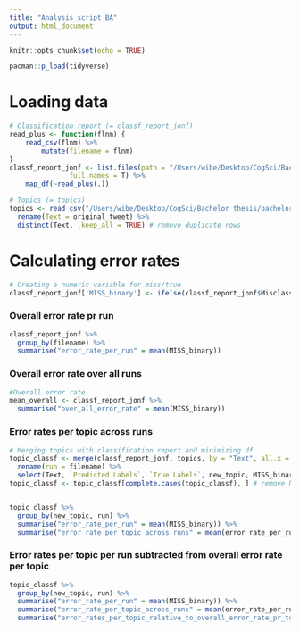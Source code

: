 ```yaml
---
title: "Analysis_script_BA"
output: html_document
---
```


```r
knitr::opts_chunk$set(echo = TRUE)

pacman::p_load(tidyverse)
```

# Loading data
```r
# Classification report (= classf_report_jonf)
read_plus <- function(flnm) {
    read_csv(flnm) %>% 
        mutate(filename = flnm)
}
classf_report_jonf <- list.files(path = "/Users/wibe/Desktop/CogSci/Bachelor thesis/bachelor_thesis/analysis_R/data/jonfd_electra-small-nordic", pattern = "*.csv", 
               full.names = T) %>% 
    map_df(~read_plus(.))

# Topics (= topics)
topics <- read_csv("/Users/wibe/Desktop/CogSci/Bachelor thesis/bachelor_thesis/analysis_R/data/BerTopic/sub_groups_07112022.csv") %>% 
  rename(Text = original_tweet) %>% 
  distinct(Text, .keep_all = TRUE) # remove duplicate rows
```

# Calculating error rates
```r
# Creating a numeric variable for miss/true
classf_report_jonf['MISS_binary'] <- ifelse(classf_report_jonf$Misclassification == "TRUE", 1, 0)
```

### Overall error rate pr run
```r
classf_report_jonf %>% 
  group_by(filename) %>% 
  summarise("error_rate_per_run" = mean(MISS_binary))
```

### Overall error rate over all runs
```r
#Overall error rate
mean_overall <- classf_report_jonf %>% 
  summarise("over_all_error_rate" = mean(MISS_binary))
```

### Error rates per topic across runs
```r
# Merging topics with classification report and minimizing df
topic_classf <- merge(classf_report_jonf, topics, by = "Text", all.x = T, all.y = F) %>% 
  rename(run = filename) %>% 
  select(Text, `Predicted Labels`, `True Labels`, new_topic, MISS_binary, run)
topic_classf <- topic_classf[complete.cases(topic_classf), ] # remove NA rows (REMEMBER DELETE THIS)


topic_classf %>% 
  group_by(new_topic, run) %>% 
  summarise("error_rate_per_run" = mean(MISS_binary)) %>% 
  summarise("error_rate_per_topic_across_runs" = mean(error_rate_per_run))
```

### Error rates per topic per run subtracted from overall error rate per topic
```r
topic_classf %>% 
  group_by(new_topic, run) %>% 
  summarise("error_rate_per_run" = mean(MISS_binary)) %>% 
  summarise("error_rate_per_topic_across_runs" = mean(error_rate_per_run)) %>% 
  summarise("error_rates_per_topic_relative_to_overall_error_rate_pr_topic" = error_rate_per_topic_across_runs - mean(topic_classf$MISS_binary))
```


